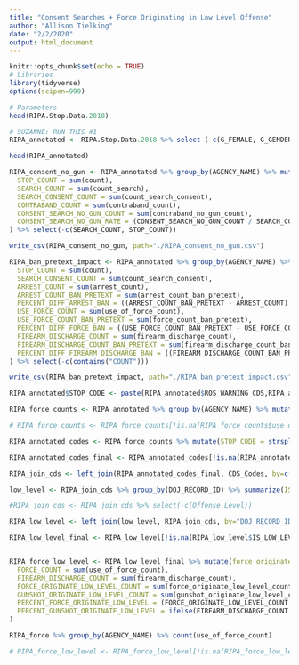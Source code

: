```yaml
---
title: "Consent Searches + Force Originating in Low Level Offense"
author: "Allison Tielking"
date: "2/2/2020"
output: html_document
---
```


```r
knitr::opts_chunk$set(echo = TRUE)
# Libraries
library(tidyverse)
options(scipen=999)
```


```r
# Parameters
head(RIPA.Stop.Data.2018)

# SUZANNE: RUN THIS #1
RIPA_annotated <- RIPA.Stop.Data.2018 %>% select (-c(G_FEMALE, G_GENDER_NONCONFORMING, G_MALE, G_TRANSGENDER_MAN, G_TRANSGENDER_WOMAN, G_FULL, G_MULTIGENDER)) %>% select(1:14, GENDER, everything()) %>% mutate(ADS_SEARCH_PERSON = replace_na(ADS_SEARCH_PERSON, 0)) %>% mutate(ADS_SEARCH_PROPERTY = replace_na(ADS_SEARCH_PROPERTY, 0)) %>% mutate(BFS_CONSENT_GIVEN = replace_na(BFS_CONSENT_GIVEN, 0)) %>% mutate(BFS_OFFICER_SAFETY = replace_na(BFS_OFFICER_SAFETY, 0)) %>% mutate(BFS_SEARCH_WARRANT = replace_na(BFS_SEARCH_WARRANT, 0)) %>% mutate(BFS_PAROLE = replace_na(BFS_PAROLE, 0)) %>% mutate(BFS_SUSPECT_WEAPON = replace_na(BFS_SUSPECT_WEAPON, 0)) %>% mutate(BFS_VISIBLE_CONTRABAND = replace_na(BFS_VISIBLE_CONTRABAND, 0)) %>% mutate(BFS_ODOR_CONTRABAND = replace_na(BFS_ODOR_CONTRABAND, 0)) %>% mutate(BFS_CANINE_DETECT = replace_na(BFS_CANINE_DETECT, 0)) %>% mutate(BFS_EVIDENCE = replace_na(BFS_EVIDENCE, 0)) %>% mutate(BFS_INCIDENT = replace_na(BFS_INCIDENT, 0)) %>% mutate(BFS_EXIGENT_CIRCUM = replace_na(BFS_EXIGENT_CIRCUM, 0)) %>% mutate(BFS_VEHICLE_INVENT = replace_na(BFS_VEHICLE_INVENT, 0)) %>% mutate(BFS_SCHOOL_POLICY = replace_na(BFS_SCHOOL_POLICY, 0))

head(RIPA_annotated)
```


```r
RIPA_consent_no_gun <- RIPA_annotated %>% group_by(AGENCY_NAME) %>% mutate(count = 1) %>% mutate(count_search = ifelse(ADS_SEARCH_PERSON == 1 |  ADS_SEARCH_PROPERTY == 1, 1, 0)) %>% mutate(count_search_consent = ifelse(count_search == 1 & (BFS_CONSENT_GIVEN == 1 & BFS_OFFICER_SAFETY == 0 & BFS_SEARCH_WARRANT == 0 & BFS_PAROLE == 0 & BFS_SUSPECT_WEAPON == 0 & BFS_VISIBLE_CONTRABAND == 0 & BFS_ODOR_CONTRABAND == 0 & BFS_CANINE_DETECT == 0 & BFS_EVIDENCE == 0 & BFS_INCIDENT == 0 & BFS_EXIGENT_CIRCUM == 0 & BFS_VEHICLE_INVENT == 0 & BFS_SCHOOL_POLICY == 0), 1, 0)) %>% mutate(contraband_count = ifelse(CED_NONE_CONTRABAND == 0 & count_search == 1, 1, 0)) %>% mutate(contraband_no_gun_count = count_search_consent == 1 & CED_FIREARM == 0) %>% mutate(consent_search_no_weapon_count = contraband_no_gun_count == 1 & count_search_consent == 1) %>% summarize(
  STOP_COUNT = sum(count),
  SEARCH_COUNT = sum(count_search),
  SEARCH_CONSENT_COUNT = sum(count_search_consent),
  CONTRABAND_COUNT = sum(contraband_count),
  CONSENT_SEARCH_NO_GUN_COUNT = sum(contraband_no_gun_count),
  CONSENT_SEARCH_NO_GUN_RATE = (CONSENT_SEARCH_NO_GUN_COUNT / SEARCH_CONSENT_COUNT) * 100
) %>% select(-c(SEARCH_COUNT, STOP_COUNT))

write_csv(RIPA_consent_no_gun, path="./RIPA_consent_no_gun.csv")

```

```r
RIPA_ban_pretext_impact <- RIPA_annotated %>% group_by(AGENCY_NAME) %>% mutate(count = 1) %>% mutate(count_search = ifelse(ADS_SEARCH_PERSON == 1 |  ADS_SEARCH_PROPERTY == 1, 1, 0)) %>% mutate(count_search_consent = ifelse(count_search == 1 & (BFS_CONSENT_GIVEN == 1 & BFS_OFFICER_SAFETY == 0 & BFS_SEARCH_WARRANT == 0 & BFS_PAROLE == 0 & BFS_SUSPECT_WEAPON == 0 & BFS_VISIBLE_CONTRABAND == 0 & BFS_ODOR_CONTRABAND == 0 & BFS_CANINE_DETECT == 0 & BFS_EVIDENCE == 0 & BFS_INCIDENT == 0 & BFS_EXIGENT_CIRCUM == 0 & BFS_VEHICLE_INVENT == 0 & BFS_SCHOOL_POLICY == 0), 1, 0)) %>% mutate(arrest_count = ifelse(ROS_CUSTODIAL_WITHOUT_WARRANT == 1, 1, 0)) %>% mutate(use_of_force_count = ifelse(ADS_FIREARM_POINT == 1 | ADS_FIREARM_DISCHARGE == 1 | ADS_BATON == 1 | ADS_CHEM_SPRAY == 1 | ADS_IMPACT_DISCHARGE == 1 | ADS_CANINE_BITE == 1 | ADS_ELECT_DEVICE == 1 | ADS_OTHER_CONTACT == 1, 1, 0)) %>% mutate(firearm_discharge_count = ifelse(ADS_FIREARM_DISCHARGE == 1, 1, 0)) %>% mutate(arrest_count_ban_pretext = ifelse(arrest_count == 1 & count_search_consent == 0, 1, 0)) %>% mutate(force_count_ban_pretext = ifelse(use_of_force_count == 1 & count_search_consent == 0, 1, 0)) %>% mutate(firearm_discharge_count_ban_pretext = ifelse(firearm_discharge_count == 1 & count_search_consent == 0, 1, 0)) %>% summarize(
  STOP_COUNT = sum(count),
  SEARCH_CONSENT_COUNT = sum(count_search_consent),
  ARREST_COUNT = sum(arrest_count),
  ARREST_COUNT_BAN_PRETEXT = sum(arrest_count_ban_pretext),
  PERCENT_DIFF_ARREST_BAN = ((ARREST_COUNT_BAN_PRETEXT - ARREST_COUNT) / ARREST_COUNT) * 100,
  USE_FORCE_COUNT = sum(use_of_force_count),
  USE_FORCE_COUNT_BAN_PRETEXT = sum(force_count_ban_pretext),
  PERCENT_DIFF_FORCE_BAN = ((USE_FORCE_COUNT_BAN_PRETEXT - USE_FORCE_COUNT) / USE_FORCE_COUNT) * 100,
  FIREARM_DISCHARGE_COUNT = sum(firearm_discharge_count),
  FIREARM_DISCHARGE_COUNT_BAN_PRETEXT = sum(firearm_discharge_count_ban_pretext),
  PERCENT_DIFF_FIREARM_DISCHARGE_BAN = ((FIREARM_DISCHARGE_COUNT_BAN_PRETEXT - FIREARM_DISCHARGE_COUNT) / FIREARM_DISCHARGE_COUNT) * 100
) %>% select(-c(contains("COUNT")))

write_csv(RIPA_ban_pretext_impact, path="./RIPA_ban_pretext_impact.csv")

```

```r

RIPA_annotated$STOP_CODE <- paste(RIPA_annotated$ROS_WARNING_CDS,RIPA_annotated$ROS_CITATION_CDS,RIPA_annotated$ROS_IN_FIELD_CITE_RELEASE_CDS,RIPA_annotated$ROS_CUSTODIAL_WOUT_WARRANT_CDS,sep=",")

RIPA_force_counts <- RIPA_annotated %>% group_by(AGENCY_NAME) %>% mutate(count = 1) %>% mutate(use_of_force_count = ifelse(ADS_FIREARM_POINT == 1 | ADS_FIREARM_DISCHARGE == 1 | ADS_BATON == 1 | ADS_CHEM_SPRAY == 1 | ADS_IMPACT_DISCHARGE == 1 | ADS_CANINE_BITE == 1 | ADS_ELECT_DEVICE == 1 | ADS_OTHER_CONTACT == 1, 1, 0)) %>% mutate(firearm_discharge_count = ifelse(ADS_FIREARM_DISCHARGE == 1, 1, 0)) %>% select(c(STOP_CODE, contains("count"), DOJ_RECORD_ID))

# RIPA_force_counts <- RIPA_force_counts[!is.na(RIPA_force_counts$use_of_force_count), ]

RIPA_annotated_codes <- RIPA_force_counts %>% mutate(STOP_CODE = strsplit(as.character(STOP_CODE), ",")) %>% unnest_legacy(STOP_CODE) %>% mutate(STOP_CODE = as.numeric(STOP_CODE))

RIPA_annotated_codes_final <- RIPA_annotated_codes[!is.na(RIPA_annotated_codes$STOP_CODE), ]

RIPA_join_cds <- left_join(RIPA_annotated_codes_final, CDS_Codes, by=c("STOP_CODE"="CDS.Code")) %>% select(-c(STOP_CODE, Offense.Description)) %>% mutate(Offense.Level = ifelse(Offense.Level == "F", "Felony", "Low-Level"))

low_level <- RIPA_join_cds %>% group_by(DOJ_RECORD_ID) %>% summarize(IS_LOW_LEVEL = ifelse(any(Offense.Level == "Felony"), FALSE, TRUE))

#RIPA_join_cds <- RIPA_join_cds %>% select(-c(Offense.Level))

RIPA_low_level <- left_join(low_level, RIPA_join_cds, by="DOJ_RECORD_ID")

RIPA_low_level_final <- RIPA_low_level[!is.na(RIPA_low_level$IS_LOW_LEVEL), ]


RIPA_force_low_level <- RIPA_low_level_final %>% mutate(force_originate_low_level_count = ifelse(IS_LOW_LEVEL & use_of_force_count == 1, 1, 0)) %>% mutate(gunshot_originate_low_level_count = ifelse(IS_LOW_LEVEL & firearm_discharge_count == 1, 1, 0)) %>% group_by(AGENCY_NAME) %>% summarise(
  FORCE_COUNT = sum(use_of_force_count),
  FIREARM_DISCHARGE_COUNT = sum(firearm_discharge_count),
  FORCE_ORIGINATE_LOW_LEVEL_COUNT = sum(force_originate_low_level_count),
  GUNSHOT_ORIGINATE_LOW_LEVEL_COUNT = sum(gunshot_originate_low_level_count),
  PERCENT_FORCE_ORIGINATE_LOW_LEVEL = (FORCE_ORIGINATE_LOW_LEVEL_COUNT / FORCE_COUNT) * 100,
  PERCENT_GUNSHOT_ORIGINATE_LOW_LEVEL = ifelse(FIREARM_DISCHARGE_COUNT == 0, 0, (GUNSHOT_ORIGINATE_LOW_LEVEL_COUNT / FIREARM_DISCHARGE_COUNT) * 100)
)

RIPA_force %>% group_by(AGENCY_NAME) %>% count(use_of_force_count)

# RIPA_force_low_level <- RIPA_force_low_level[!is.na(RIPA_force_low_level$AGENCY_NAME), ]


```
